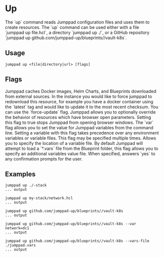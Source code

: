 # Up

<Intro>
The `up` command reads Jumppad configuration files and uses them to create resources. The `up` command can be used either with a file `jumppad up file.hcl`, a directory `jumppad up ./`, or a GitHub repository `jumppad up github.com/jumppad-up/blueprints//vault-k8s`.
</Intro>

## Usage

```shell
jumppad up <file|directory|url> [flags]
```

## Flags

<Properties>
  <Property name="force-update" type="boolean" required="false" value="false">
    Jumppad caches Docker images, Helm Charts, and Blueprints downloaded from external sources. In the instance you would like to force jumppad to redownload this resource, for example you have a docker container using the `latest` tag and would like to update it to the most recent checksum. You can use the `force-update` flag.
  </Property>
  <Property name="no-browser" type="boolean" required="false" value="false">
    Jumppad allows you to optionally override the behavior of resources which have browser open parameters. Setting this flag to true stops Jumppad from opening browser windows.
  </Property>
  <Property name="var" type="string" required="true">
    The `var` flag allows you to set the value for Jumppad variables from the command line. Setting a variable with this flag takes precedence over any environment variables or variable files.  
    This flag may be specified multiple times.
  </Property>
  <Property name="vars-file" type="string" required="false">
    Allows you to specify the location of a variable file. By default Jumppad will attempt to load a `*.vars` file from the Blueprint folder, this flag allows you to specify an additional variables value file.
  </Property>
  <Property name="y" type="boolean" required="false">
    When specified, answers `yes` to any confirmation prompts for the user.
  </Property>
</Properties>

## Examples

```shell {{ title: "Recursively create a stack from a directory." }}
jumppad up ./-stack
... output
```

```shell {{ title: "Create a stack from a specific file. "}}
jumppad up my-stack/network.hcl
... output
```

```shell {{ title: "Create a stack from a blueprint in GitHub." }}
jumppad up github.com/jumppad-up/blueprints//vault-k8s
... output
```

```shell {{ title: "Customize a stack by passing in variables." }}
jumppad up github.com/jumppad-up/blueprints//vault-k8s --var network=dc1
... output
```

```shell {{ title: "Pass in a file that specifies variables." }}
jumppad up github.com/jumppad-up/blueprints//vault-k8s --vars-file ./jumppad.vars
... output
```
